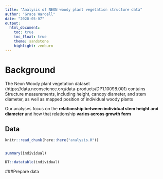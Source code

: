 ```yaml
---
title: "Analysis of NEON woody plant vegetation structure data"
author: "Grace Wardell"
date: "2020-05-07"
output: 
  html_document:
    toc: true
    toc_float: true
    theme: sandstone
    highlight: zenburn
---
```


# Background

The Neon Woody plant vegetation dataset (https://data.neonscience.org/data-products/DP1.10098.001) contains Structure measurements, including height, canopy diameter, and stem diameter, as well as mapped position of individual woody plants

Our analyses focus on the **relationship between individual stem height and diameter** and how that relationship **varies across growth form**

## Data 

```r
knitr::read_chunk(here::here("analysis.R"))
```

```r

```

```r
summary(individual)
```

```r
DT::datatable(individual)
```

###Prepare data

```r

```

```r

```

```r

```

```r

```

```r

```

```r

```